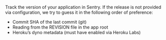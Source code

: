<ConfigKey name="release">

Track the version of your application in Sentry. If the release is not provided via configuration, we try to guess it in the following order of preference:

- Commit SHA of the last commit (git)
- Reading from the REVISION file in the app root
- Heroku’s dyno metadata (must have enabled via Heroku Labs)

<PlatformContent includePath="common/usage/events/enriching-events/release" />

</ConfigKey>
